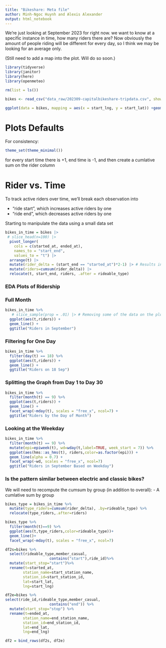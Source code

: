 ```yaml
---
title: "Bikeshare: Meta file"
author: Minh-Ngoc Huynh and Alexis Alexander
output: html_notebook
---
```


We're just looking at September 2023 for right now. we want to know at a specific instance in time, how many riders there are? Now obviously the amount of people riding will be different for every day, so I think we may be looking for an average only.

(Still need to add a map into the plot. Will do so soon.)

```r
library(tidyverse)
library(janitor)
library(here)
library(openmeteo)

rm(list = ls())

bikes <- read_csv("data_raw/202309-capitalbikeshare-tripdata.csv", show_col_types = FALSE) %>% clean_names()

ggplot(data = bikes, mapping = aes(x = start_lng, y = start_lat)) +geom_point()
```
# Plots Defaults

For consistency:

```r
theme_set(theme_minimal())
```


for every start time there is +1, end time is -1, and then create a cumlative sum on the rider column 

# Rider vs. Time

To track active riders over time, we'll break each observation into 

* "ride start", which increases active riders by one
* "ride end", which decreases active riders by one 

Starting to manipulate the data using a small data set 

```r
bikes_in_time = bikes |>
 # slice_head(n=100) |>
  pivot_longer(
    cols = c(started_at, ended_at),
    names_to = "start_end",
    values_to = "t") |>
  arrange(t) |>
  mutate(rider_delta = (start_end == "started_at")*2-1) |> # Results in +/- 1 
  mutate(riders=cumsum(rider_delta)) |>
  relocate(t, start_end, riders, .after = rideable_type)
```


### EDA Plots of Ridership 

### Full Month 

```r
bikes_in_time %>%
   # slice_sample(prop = .01) |> # Removing some of the data on the plot 
  ggplot(aes(t,riders)) +
  geom_line() +
  ggtitle("Riders in September")
```

### Filtering for One Day

```r
bikes_in_time %>%
  filter(day(t) == 18) %>%
  ggplot(aes(t,riders)) +
  geom_line() +
  ggtitle("Riders on 18 Sep")
```

### Splitting the Graph from Day 1 to Day 30 

```r
bikes_in_time %>%
  filter(month(t) == 9) %>%
  ggplot(aes(t,riders)) +
  geom_line() +
  facet_wrap(~mday(t), scales = "free_x", ncol=7) +
  ggtitle("Riders by the Day of Month")
```

### Looking at the Weekday 

```r
bikes_in_time %>%
  filter(month(t) == 9) %>%
  mutate(epi=epiweek(t), wd=wday(t,label=TRUE, week_start = 7)) %>%
  ggplot(aes(hms::as_hms(t), riders,color=as.factor(epi))) +
  geom_line(alpha = 0.7) + 
  facet_wrap(~wd, scales = "free_x", ncol=7)
  ggtitle("Riders in September Based on Weekday")
```

### Is the pattern similar between electric and classic bikes?

We will need to recompute the cumsum by group (in addition to overall): - A cumlative sum by group 

```r
bikes_type = bikes_in_time %>%
  mutate(type_riders=cumsum(rider_delta), .by=rideable_type) %>%
  relocate(type_riders,.after=riders)
```

```r
bikes_type %>% 
  filter(month(t)==9) %>%
  ggplot(aes(t,type_riders,color=rideable_type))+
  geom_line()+
  facet_wrap(~mday(t), scales = "free_x", ncol=7)
```


```r
df2s=bikes %>% 
  select(rideable_type,member_casual,
                	contains("start"),ride_id)%>% 
  mutate(start_stop="start")%>%
  rename(t=started_at,
     	station_name=start_station_name,
     	station_id=start_station_id,
     	lat=start_lat,
     	lng=start_lng)

df2e=bikes %>%
select(ride_id,rideable_type,member_casual,
                	contains("end")) %>%
  mutate(start_stop="stop") %>%
  rename(t=ended_at,
     	station_name=end_station_name,
     	station_id=end_station_id,
     	lat=end_lat,
     	lng=end_lng)

df2 = bind_rows(df2s, df2e)
```





